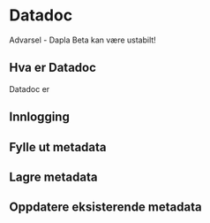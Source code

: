 # Datadoc

Advarsel - Dapla Beta kan være ustabilt!

## Hva er Datadoc

Datadoc er

## Innlogging

## Fylle ut metadata

## Lagre metadata

## Oppdatere eksisterende metadata